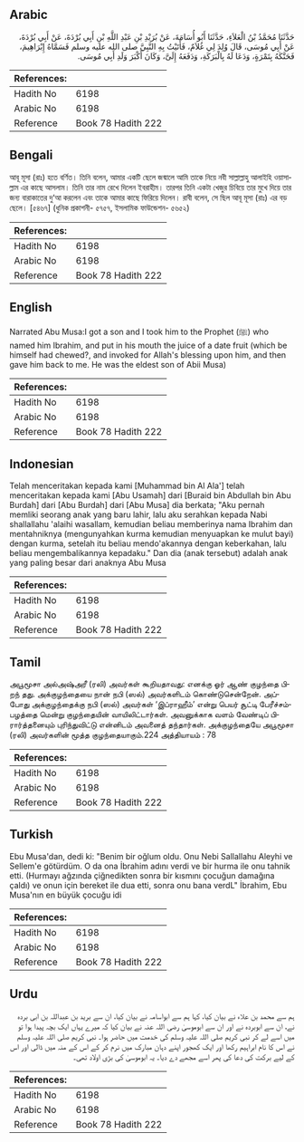 ## Arabic


<div dir="rtl" lang="ar" style={{fontSize:'larger',backgroundColor:'#f8f9fa',padding:20}}>
حَدَّثَنَا مُحَمَّدُ بْنُ الْعَلاَءِ، حَدَّثَنَا أَبُو أُسَامَةَ، عَنْ بُرَيْدِ بْنِ عَبْدِ اللَّهِ بْنِ أَبِي بُرْدَةَ، عَنْ أَبِي بُرْدَةَ، عَنْ أَبِي مُوسَى، قَالَ وُلِدَ لِي غُلاَمٌ، فَأَتَيْتُ بِهِ النَّبِيَّ صلى الله عليه وسلم فَسَمَّاهُ إِبْرَاهِيمَ، فَحَنَّكَهُ بِتَمْرَةٍ، وَدَعَا لَهُ بِالْبَرَكَةِ، وَدَفَعَهُ إِلَىَّ، وَكَانَ أَكْبَرَ وَلَدِ أَبِي مُوسَى‏.‏
</div>
<div style={{backgroundColor:'#f8f9fa',padding:20, marginBottom: 10}}><table> <thead> <tr> <th>References:</th> <th></th> </tr> </thead> <tbody><tr><td>Hadith No</td><td>6198</td></tr><tr><td>Arabic No</td><td>6198</td></tr><tr><td>Reference</td><td>Book 78 Hadith 222</td></tr></tbody></table></div>

## Bengali


<div dir="ltr" lang="bn" style={{fontSize:'larger',backgroundColor:'#f8f9fa',padding:20}}>
আবূ মূসা (রাঃ) হতে বর্ণিত। তিনি বলেন, আমার একটি ছেলে জন্মালে আমি তাকে নিয়ে নবী সাল্লাল্লাহু আলাইহি ওয়াসাল্লাম এর কাছে আসলাম। তিনি তার নাম রেখে দিলেন ইবরাহীম। তারপর তিনি একটা খেজুর চিবিয়ে তার মুখে দিয়ে তার জন্য বারাকাতের দু‘আ করলেন এবং তাকে আমার কাছে ফিরিয়ে দিলেন। রাবী বলেন, সে ছিল আবূ মূসা (রাঃ) এর বড় ছেলে। [৫৪৬৭] (ধুনিক প্রকাশনী- ৫৭৫৭, ইসলামিক ফাউন্ডেশন- ৫৬৫২)
</div>
<div style={{backgroundColor:'#f8f9fa',padding:20, marginBottom: 10}}><table> <thead> <tr> <th>References:</th> <th></th> </tr> </thead> <tbody><tr><td>Hadith No</td><td>6198</td></tr><tr><td>Arabic No</td><td>6198</td></tr><tr><td>Reference</td><td>Book 78 Hadith 222</td></tr></tbody></table></div>

## English


<div dir="ltr" lang="en" style={{fontSize:'larger',backgroundColor:'#f8f9fa',padding:20}}>
Narrated Abu Musa:I got a son and I took him to the Prophet (ﷺ) who named him Ibrahim, and put in his mouth the juice of a date fruit (which be himself had chewed?, and invoked for Allah's blessing upon him, and then gave him back to me. He was the eldest son of Abii Musa)
</div>
<div style={{backgroundColor:'#f8f9fa',padding:20, marginBottom: 10}}><table> <thead> <tr> <th>References:</th> <th></th> </tr> </thead> <tbody><tr><td>Hadith No</td><td>6198</td></tr><tr><td>Arabic No</td><td>6198</td></tr><tr><td>Reference</td><td>Book 78 Hadith 222</td></tr></tbody></table></div>

## Indonesian


<div dir="ltr" lang="id" style={{fontSize:'larger',backgroundColor:'#f8f9fa',padding:20}}>
Telah menceritakan kepada kami [Muhammad bin Al Ala'] telah menceritakan kepada kami [Abu Usamah] dari [Buraid bin Abdullah bin Abu Burdah] dari [Abu Burdah] dari [Abu Musa] dia berkata; "Aku pernah memliki seorang anak yang baru lahir, lalu aku serahkan kepada Nabi shallallahu 'alaihi wasallam, kemudian beliau memberinya nama Ibrahim dan mentahniknya (mengunyahkan kurma kemudian menyuapkan ke mulut bayi) dengan kurma, setelah itu beliau mendo'akannya dengan keberkahan, lalu beliau mengembalikannya kepadaku." Dan dia (anak tersebut) adalah anak yang paling besar dari anaknya Abu Musa
</div>
<div style={{backgroundColor:'#f8f9fa',padding:20, marginBottom: 10}}><table> <thead> <tr> <th>References:</th> <th></th> </tr> </thead> <tbody><tr><td>Hadith No</td><td>6198</td></tr><tr><td>Arabic No</td><td>6198</td></tr><tr><td>Reference</td><td>Book 78 Hadith 222</td></tr></tbody></table></div>

## Tamil


<div dir="ltr" lang="ta" style={{fontSize:'larger',backgroundColor:'#f8f9fa',padding:20}}>
அபூமூசா அல்அஷ்அரீ (ரலி) அவர்கள் கூறியதாவது: எனக்கு ஓர் ஆண் குழந்தை பிறந் தது. அக்குழந்தையை நான் நபி (ஸல்) அவர்களிடம் கொண்டுசென்றேன். அப்போது அக்குழந்தைக்கு நபி (ஸல்) அவர்கள் ‘இப்ராஹீம்’ என்று பெயர் சூட்டி பேரீச்சம்பழத்தை மென்று குழந்தையின் வாயிலிட்டார்கள். அவனுக்காக வளம் வேண்டிப் பிரார்த்தனையும் புரிந்துவிட்டு என்னிடம் அவனைத் தந்தார்கள். அக்குழந்தையே அபூமூசா (ரலி) அவர்களின் மூத்த குழந்தையாகும்.224 அத்தியாயம் : 78
</div>
<div style={{backgroundColor:'#f8f9fa',padding:20, marginBottom: 10}}><table> <thead> <tr> <th>References:</th> <th></th> </tr> </thead> <tbody><tr><td>Hadith No</td><td>6198</td></tr><tr><td>Arabic No</td><td>6198</td></tr><tr><td>Reference</td><td>Book 78 Hadith 222</td></tr></tbody></table></div>

## Turkish


<div dir="ltr" lang="tr" style={{fontSize:'larger',backgroundColor:'#f8f9fa',padding:20}}>
Ebu Musa'dan, dedi ki: "Benim bir oğlum oldu. Onu Nebi Sallallahu Aleyhi ve Sellem'e götürdüm. O da ona İbrahim adını verdi ve bir hurma ile onu tahnik etti. (Hurmayı ağzında çiğnedikten sonra bir kısmını çocuğun damağına çaldı) ve onun için bereket ile dua etti, sonra onu bana verdL" İbrahim, Ebu Musa'nın en büyük çocuğu idi
</div>
<div style={{backgroundColor:'#f8f9fa',padding:20, marginBottom: 10}}><table> <thead> <tr> <th>References:</th> <th></th> </tr> </thead> <tbody><tr><td>Hadith No</td><td>6198</td></tr><tr><td>Arabic No</td><td>6198</td></tr><tr><td>Reference</td><td>Book 78 Hadith 222</td></tr></tbody></table></div>

## Urdu


<div dir="rtl" lang="ur" style={{fontSize:'larger',backgroundColor:'#f8f9fa',padding:20}}>
ہم سے محمد بن علاء نے بیان کیا، کہا ہم سے ابواسامہ نے بیان کیا، ان سے برید بن عبداللہ بن ابی بردہ نے، ان سے ابوبردہ نے اور ان سے ابوموسیٰ رضی اللہ عنہ نے بیان کیا کہ میرے یہاں ایک بچہ پیدا ہوا تو میں اسے لے کر نبی کریم صلی اللہ علیہ وسلم کی خدمت میں حاضر ہوا۔ نبی کریم صلی اللہ علیہ وسلم نے اس کا نام ابراہیم رکھا اور ایک کھجور اپنے دہان مبارک میں نرم کر کے اس کے منہ میں ڈالی اور اس کے لیے برکت کی دعا کی پھر اسے مجھے دے دیا۔ یہ ابوموسیٰ کی بڑی اولاد تھی۔
</div>
<div style={{backgroundColor:'#f8f9fa',padding:20, marginBottom: 10}}><table> <thead> <tr> <th>References:</th> <th></th> </tr> </thead> <tbody><tr><td>Hadith No</td><td>6198</td></tr><tr><td>Arabic No</td><td>6198</td></tr><tr><td>Reference</td><td>Book 78 Hadith 222</td></tr></tbody></table></div>